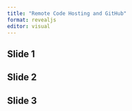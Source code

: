```yaml
---
title: "Remote Code Hosting and GitHub"
format: revealjs
editor: visual
---
```


## Slide 1

## Slide 2

## Slide 3
